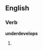 ==English==

===Verb===
'''underdevelops'''

# {{third-person singular of|underdevelop}}
{{count page|[[Wiktionary:Page count]]}}